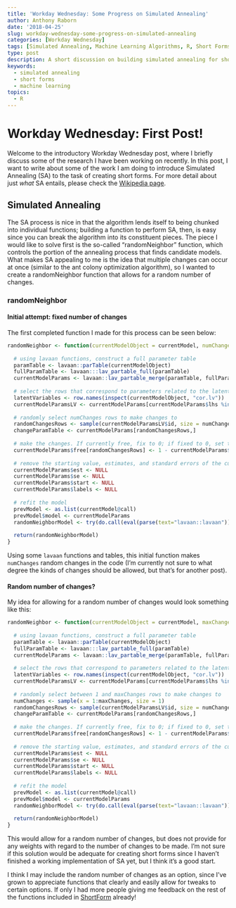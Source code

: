 ```yaml
---
title: 'Workday Wednesday: Some Progress on Simulated Annealing'
author: Anthony Raborn
date: '2018-04-25'
slug: workday-wednesday-some-progress-on-simulated-annealing
categories: [Workday Wednesday]
tags: [Simulated Annealing, Machine Learning Algorithms, R, Short Forms]
type: post
description: A short discussion on building simulated annealing for short forms
keywords:
  - simulated annealing
  - short forms
  - machine learning
topics:
  - R
---
```


# Workday Wednesday: First Post!

Welcome to the introductory Workday Wednesday post, where I briefly discuss some of the research I have been working on recently. In this post, I want to write about some of the work I am doing to introduce Simulated Annealing (SA) to the task of creating short forms. For more detail about just *what* SA entails, please check the [Wikipedia page](https://en.wikipedia.org/wiki/Simulated_annealing).

## Simulated Annealing

The SA process is nice in that the algorithm lends itself to being chunked into individual functions; building a function to perform SA, then, is easy since you can break the algorithm into its constituent pieces. The piece I would like to solve first is the so-called "randomNeighbor" function, which controls the portion of the annealing process that finds candidate models. What makes SA appealing to me is the idea that multiple changes can occur at once (similar to the ant colony optimization algorithm), so I wanted to create a randomNeighbor function that allows for a random number of changes.

### randomNeighbor
#### Initial attempt: fixed number of changes

The first completed function I made for this process can be seen below:

```r
randomNeighbor <- function(currentModelObject = currentModel, numChanges = numChanges) {
  
  # using lavaan functions, construct a full parameter table
  paramTable <- lavaan::parTable(currentModelObject)
  fullParamTable <- lavaan:::lav_partable_full(paramTable)
  currentModelParams <- lavaan::lav_partable_merge(paramTable, fullParamTable, remove.duplicated = TRUE, warn=FALSE)
  
  # select the rows that correspond to parameters related to the latent variables
  latentVariables <- row.names(inspect(currentModelObject, "cor.lv"))
  currentModelParamsLV <- currentModelParams[currentModelParams$lhs %in% latentVariables,]
  
  # randomly select numChanges rows to make changes to
  randomChangesRows <- sample(currentModelParamsLV$id, size = numChanges, replace = T)
  changeParamTable <- currentModelParams[randomChangesRows,]
    
  # make the changes. If currently free, fix to 0; if fixed to 0, set to free
  currentModelParams$free[randomChangesRows] <- 1 - currentModelParams$free[randomChangesRows]
  
  # remove the starting value, estimates, and standard errors of the currentModel
  currentModelParams$est <- NULL
  currentModelParams$se <- NULL
  currentModelParams$start <- NULL
  currentModelParams$labels <- NULL
  
  # refit the model
  prevModel <- as.list(currentModel@call)
  prevModel$model <- currentModelParams
  randomNeighborModel <- try(do.call(eval(parse(text="lavaan::lavaan")),prevModel[-1]),silent=TRUE)
  
  return(randomNeighborModel)
}
```

Using some `lavaan` functions and tables, this initial function makes `numChanges` random changes in the code (I'm currently not sure to what degree the kinds of changes should be allowed, but that's for another post). 

#### Random number of changes?

My idea for allowing for a random number of changes would look something like this:

```r
randomNeighbor <- function(currentModelObject = currentModel, maxChanges = maxChanges) {
  
  # using lavaan functions, construct a full parameter table
  paramTable <- lavaan::parTable(currentModelObject)
  fullParamTable <- lavaan:::lav_partable_full(paramTable)
  currentModelParams <- lavaan::lav_partable_merge(paramTable, fullParamTable, remove.duplicated = TRUE, warn=FALSE)
  
  # select the rows that correspond to parameters related to the latent variables
  latentVariables <- row.names(inspect(currentModelObject, "cor.lv"))
  currentModelParamsLV <- currentModelParams[currentModelParams$lhs %in% latentVariables,]
  
  # randomly select between 1 and maxChanges rows to make changes to
  numChanges <- sample(x = 1:maxChanges, size = 1)
  randomChangesRows <- sample(currentModelParamsLV$id, size = numChanges, replace = T)
  changeParamTable <- currentModelParams[randomChangesRows,]
    
  # make the changes. If currently free, fix to 0; if fixed to 0, set to free
  currentModelParams$free[randomChangesRows] <- 1 - currentModelParams$free[randomChangesRows]
  
  # remove the starting value, estimates, and standard errors of the currentModel
  currentModelParams$est <- NULL
  currentModelParams$se <- NULL
  currentModelParams$start <- NULL
  currentModelParams$labels <- NULL
  
  # refit the model
  prevModel <- as.list(currentModel@call)
  prevModel$model <- currentModelParams
  randomNeighborModel <- try(do.call(eval(parse(text="lavaan::lavaan")),prevModel[-1]),silent=TRUE)
  
  return(randomNeighborModel)
}
```

This would allow for a random number of changes, but does not provide for any weights with regard to the number of changes to be made. I'm not sure if this solution would be adequate for creating short forms since I haven't finished a working implementation of SA yet, but I think it's a good start.

I think I may include the random number of changes as an option, since I've grown to appreciate functions that clearly and easily allow for tweaks to certain options. If only I had more people giving me feedback on the rest of the functions included in [ShortForm](https://cran.r-project.org/package=ShortForm) already!
